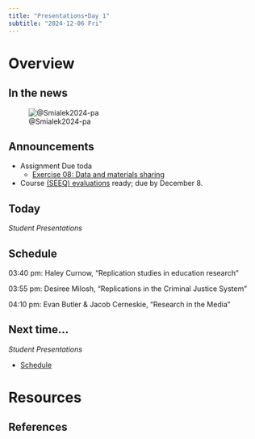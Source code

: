 ```yaml
---
title: "Presentations•Day 1"
subtitle: "2024-12-06 Fri"
---
```


# Overview

## In the news

![@Smialek2024-pa](../include/img/nytimes-fred-data.png)


## Announcements

- [Assignment Due toda]{.orange_due}
    - [Exercise 08: Data and materials sharing](../exercises/ex08-sharing.qmd)
- Course [(SEEQ) evaluations](https://seeq-student.k8s.psu.edu/SEEQ) ready; due by December 8.

## Today

*Student Presentations*

## Schedule

03:40 pm: Haley Curnow, "Replication studies in education research"

03:55 pm: Desiree Milosh, "Replications in the Criminal Justice System"

04:10 pm: Evan Butler & Jacob Cerneskie, "Research in the Media"

## Next time...

*Student Presentations*

- [Schedule](../surveys/presentation-schedule.qmd#day-2-monday-december-9-2024)

# Resources

## References
